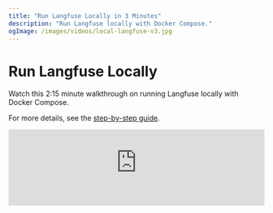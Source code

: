 ```yaml
---
title: "Run Langfuse Locally in 3 Minutes"
description: "Run Langfuse locally with Docker Compose."
ogImage: /images/videos/local-langfuse-v3.jpg
---
```


# Run Langfuse Locally

Watch this 2:15 minute walkthrough on running Langfuse locally with Docker Compose.

For more details, see the [step-by-step guide](/self-hosting/local).

<iframe
  width="100%"
  className="aspect-[15.94/9] rounded-lg border mt-6 w-full"
  src="https://www.youtube-nocookie.com/embed/we52x5-a_Ac?si=2rqAs0LNwqeq767W"
  title="YouTube video player"
  frameborder="0"
  allow="accelerometer; autoplay; clipboard-write; encrypted-media; gyroscope; picture-in-picture; web-share"
  referrerpolicy="strict-origin-when-cross-origin"
  allowFullScreen
></iframe>
